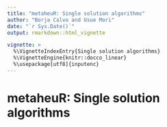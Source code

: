 ```yaml
---
title: "metaheuR: Single solution algorithms"
author: "Borja Calvo and Usue Mori"
date: "`r Sys.Date()`"
output: rmarkdown::html_vignette

vignette: >
  %\VignetteIndexEntry{Single solution algorithms}
  %\VignetteEngine{knitr::docco_linear}
  %\usepackage[utf8]{inputenc}
---
```


# metaheuR: Single solution algorithms
